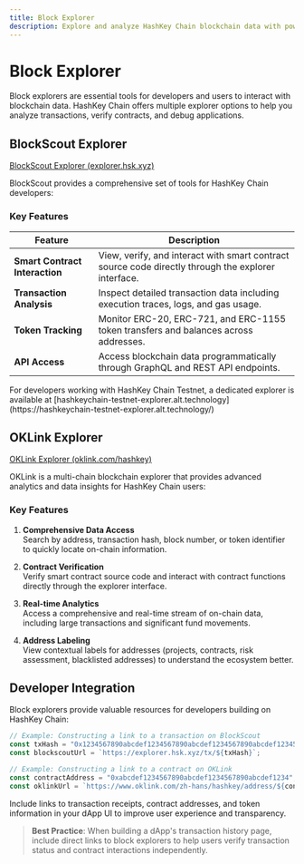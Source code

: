 ```yaml
---
title: Block Explorer
description: Explore and analyze HashKey Chain blockchain data with powerful block explorers
---
```


# Block Explorer

Block explorers are essential tools for developers and users to interact with blockchain data. HashKey Chain offers multiple explorer options to help you analyze transactions, verify contracts, and debug applications.

## BlockScout Explorer

[BlockScout Explorer (explorer.hsk.xyz)](https://explorer.hsk.xyz)

BlockScout provides a comprehensive set of tools for HashKey Chain developers:

### Key Features

| Feature | Description |
|---------|-------------|
| **Smart Contract Interaction** | View, verify, and interact with smart contract source code directly through the explorer interface. |
| **Transaction Analysis** | Inspect detailed transaction data including execution traces, logs, and gas usage. |
| **Token Tracking** | Monitor ERC-20, ERC-721, and ERC-1155 token transfers and balances across addresses. |
| **API Access** | Access blockchain data programmatically through GraphQL and REST API endpoints. |

<Note title="Testnet Explorer">
  For developers working with HashKey Chain Testnet, a dedicated explorer is available at [hashkeychain-testnet-explorer.alt.technology](https://hashkeychain-testnet-explorer.alt.technology/)
</Note>

## OKLink Explorer

[OKLink Explorer (oklink.com/hashkey)](https://www.oklink.com/zh-hans/hashkey)

OKLink is a multi-chain blockchain explorer that provides advanced analytics and data insights for HashKey Chain users:

### Key Features

1. **Comprehensive Data Access**  
   Search by address, transaction hash, block number, or token identifier to quickly locate on-chain information.

2. **Contract Verification**  
   Verify smart contract source code and interact with contract functions directly through the explorer interface.

3. **Real-time Analytics**  
   Access a comprehensive and real-time stream of on-chain data, including large transactions and significant fund movements.

4. **Address Labeling**  
   View contextual labels for addresses (projects, contracts, risk assessment, blacklisted addresses) to understand the ecosystem better.

## Developer Integration

Block explorers provide valuable resources for developers building on HashKey Chain:

```typescript
// Example: Constructing a link to a transaction on BlockScout
const txHash = "0x1234567890abcdef1234567890abcdef1234567890abcdef1234567890abcdef";
const blockscoutUrl = `https://explorer.hsk.xyz/tx/${txHash}`;

// Example: Constructing a link to a contract on OKLink
const contractAddress = "0xabcdef1234567890abcdef1234567890abcdef1234";
const oklinkUrl = `https://www.oklink.com/zh-hans/hashkey/address/${contractAddress}`;
```

Include links to transaction receipts, contract addresses, and token information in your dApp UI to improve user experience and transparency.

> **Best Practice**: When building a dApp's transaction history page, include direct links to block explorers to help users verify transaction status and contract interactions independently.